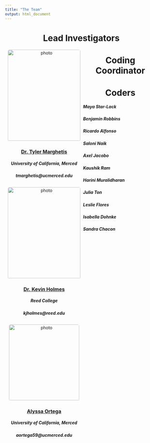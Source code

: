 ```yaml
---
title: "The Team"
output: html_document
---
```

<style>
.title {
    display: none;
}

.image-grid {
  margin-left: 0px;
}

.leadname {
  float: left;
  width: 50%;
  padding: 3px;
  text-align: center;
}

.row::after {
  content: "";
  clear: both
  display: table;
}

.image-grid {
  margin-left: 0px;
}

.leadname img {
    display: block; /* Make the image a block element for centering */
    margin: 0 auto; /* Center-align the image horizontally */
    padding-bottom: 3px;
    border-radius: 5px;
}

</style>

<h1 style="text-align: center;">Lead Investigators</h1>

<div class= "image-grid">
<div class= "row">
<div class="leadname">
  <img src="images/Tyler_image.jpg" alt="photo" width= "240" height="300" >
  <h3>[Dr. Tyler Marghetis](https://www.tylermarghetis.com/)</h3>
  <h5> University of California, Merced </h5>
  <h5> tmarghetis@ucmerced.edu </h5>
  </div>
<div class="leadname">
  <img src="images/Kevin_image.jpg" alt="photo" width= "240" height="300" >
  <h3>[Dr. Kevin Holmes](https://www.reed.edu/psychology/faculty/holmes.html)</h3>
  <h5> Reed College </h5>
  <h5> kjholmes@reed.edu </h5>
  </div>  
</div>
</div>


<h1 style="text-align: center;">Coding Coordinator</h1>

<div class= "image-grid">
<div class= "row">
<div class="leadname">
  <img src="images/Alyssa_image.jpg" alt="photo" width= "232" height="250" >
  <h3>[Alyssa Ortega](https://www.alyssavortega.github.io)</h3>
  <h5> University of California, Merced </h5>
  <h5> aortega59@ucmerced.edu </h5>
  </div> 
</div>
</div> 

<h1 style="text-align: center;">Coders</h1>

<h5>Maya Star-Lack</h5>
<h5>Benjamin Robbins</h5>
<h5>Ricardo Alfonso</h5>
<h5>Saloni Naik</h5>
<h5>Axel Jacobo</h5>
<h5>Kaushik Ram</h5>
<h5>Harini Muralidharan</h5>
<h5>Julia Ton</h5>
<h5>Leslie Flores</h5>
<h5>Isabella Dohnke</h5>
<h5>Sandra Chacon</h5>